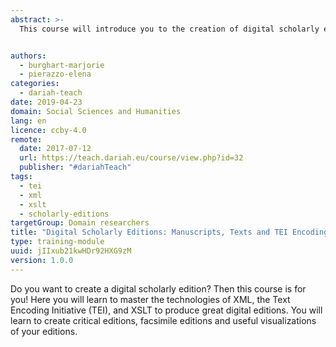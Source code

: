 ```yaml
---
abstract: >-
  This course will introduce you to the creation of digital scholarly editions, for manuscripts or printed texts, with the help of the TEI and other related technologies.


authors:
  - burghart-marjorie
  - pierazzo-elena
categories:
  - dariah-teach
date: 2019-04-23
domain: Social Sciences and Humanities
lang: en
licence: ccby-4.0
remote:
  date: 2017-07-12
  url: https://teach.dariah.eu/course/view.php?id=32
  publisher: "#dariahTeach"
tags:
  - tei
  - xml
  - xslt
  - scholarly-editions
targetGroup: Domain researchers
title: "Digital Scholarly Editions: Manuscripts, Texts and TEI Encoding"
type: training-module
uuid: jIIxub21kwHDr92HXG9zM
version: 1.0.0
---
```


Do you want to create a digital scholarly edition? Then this course is for you! Here you will learn to master the technologies of XML, the Text Encoding Initiative (TEI), and XSLT to produce great digital editions. You will learn to create critical editions, facsimile editions and useful visualizations of your editions.

<ExternalResource title="Interested in learning more?" subtitle="Check out Digital Scholarly Editions: Manuscripts, Texts and TEI Encoding on #dariahTeach" url="https://teach.dariah.eu/course/view.php?id=32" />
